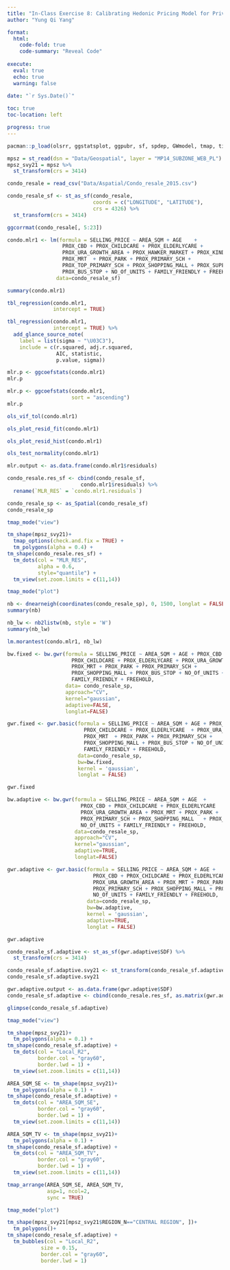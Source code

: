 ```yaml
---
title: "In-Class Exercise 8: Calibrating Hedonic Pricing Model for Private Highrise Property with GWR Method"
author: "Yung Qi Yang"

format: 
  html:
    code-fold: true
    code-summary: "Reveal Code"
    
execute: 
  eval: true
  echo: true
  warning: false
  
date: "`r Sys.Date()`"

toc: true
toc-location: left

progress: true
---
```


```r

pacman::p_load(olsrr, ggstatsplot, ggpubr, sf, spdep, GWmodel, tmap, tidyverse, gtsummary)

```

```r

mpsz = st_read(dsn = "Data/Geospatial", layer = "MP14_SUBZONE_WEB_PL")
mpsz_svy21 = mpsz %>% 
  st_transform(crs = 3414)

```

```r

condo_resale = read_csv("Data/Aspatial/Condo_resale_2015.csv")

condo_resale_sf <- st_as_sf(condo_resale, 
                            coords = c("LONGITUDE", "LATITUDE"),
                            crs = 4326) %>% 
  st_transform(crs = 3414)

```

```r

ggcorrmat(condo_resale[, 5:23])

```

```r

condo.mlr1 <- lm(formula = SELLING_PRICE ~ AREA_SQM + AGE    + 
                  PROX_CBD + PROX_CHILDCARE + PROX_ELDERLYCARE +
                  PROX_URA_GROWTH_AREA + PROX_HAWKER_MARKET + PROX_KINDERGARTEN + 
                  PROX_MRT  + PROX_PARK + PROX_PRIMARY_SCH + 
                  PROX_TOP_PRIMARY_SCH + PROX_SHOPPING_MALL + PROX_SUPERMARKET + 
                  PROX_BUS_STOP + NO_Of_UNITS + FAMILY_FRIENDLY + FREEHOLD, 
                data=condo_resale_sf)

summary(condo.mlr1)

```

```r

tbl_regression(condo.mlr1, 
               intercept = TRUE)

```

```r

tbl_regression(condo.mlr1, 
               intercept = TRUE) %>% 
  add_glance_source_note(
    label = list(sigma ~ "\U03C3"),
    include = c(r.squared, adj.r.squared, 
                AIC, statistic,
                p.value, sigma))

```




```r

mlr.p <- ggcoefstats(condo.mlr1)
mlr.p

```

```r

mlr.p <- ggcoefstats(condo.mlr1,
                     sort = "ascending")
mlr.p

```

```r

ols_vif_tol(condo.mlr1)

```

```r

ols_plot_resid_fit(condo.mlr1)

```

```r

ols_plot_resid_hist(condo.mlr1)

```

```r

ols_test_normality(condo.mlr1)

```

```r

mlr.output <- as.data.frame(condo.mlr1$residuals)

condo_resale.res_sf <- cbind(condo_resale_sf, 
                        condo.mlr1$residuals) %>% 
  rename(`MLR_RES` = `condo.mlr1.residuals`)

condo_resale_sp <- as_Spatial(condo_resale_sf)
condo_resale_sp

```

```r

tmap_mode("view")

tm_shape(mpsz_svy21)+
  tmap_options(check.and.fix = TRUE) +
  tm_polygons(alpha = 0.4) +
tm_shape(condo_resale.res_sf) +  
  tm_dots(col = "MLR_RES",
          alpha = 0.6,
          style="quantile") +
  tm_view(set.zoom.limits = c(11,14))

tmap_mode("plot")

```


```r

nb <- dnearneigh(coordinates(condo_resale_sp), 0, 1500, longlat = FALSE)
summary(nb)

nb_lw <- nb2listw(nb, style = 'W')
summary(nb_lw)

lm.morantest(condo.mlr1, nb_lw)

```


```r

bw.fixed <- bw.gwr(formula = SELLING_PRICE ~ AREA_SQM + AGE + PROX_CBD + 
                     PROX_CHILDCARE + PROX_ELDERLYCARE + PROX_URA_GROWTH_AREA + 
                     PROX_MRT + PROX_PARK + PROX_PRIMARY_SCH + 
                     PROX_SHOPPING_MALL + PROX_BUS_STOP + NO_Of_UNITS + 
                     FAMILY_FRIENDLY + FREEHOLD, 
                   data= condo_resale_sp, 
                   approach="CV", 
                   kernel="gaussian", 
                   adaptive=FALSE, 
                   longlat=FALSE)

```

```r

gwr.fixed <- gwr.basic(formula = SELLING_PRICE ~ AREA_SQM + AGE + PROX_CBD + 
                         PROX_CHILDCARE + PROX_ELDERLYCARE  + PROX_URA_GROWTH_AREA + 
                         PROX_MRT  + PROX_PARK + PROX_PRIMARY_SCH + 
                         PROX_SHOPPING_MALL + PROX_BUS_STOP + NO_Of_UNITS + 
                         FAMILY_FRIENDLY + FREEHOLD, 
                       data=condo_resale_sp, 
                       bw=bw.fixed, 
                       kernel = 'gaussian', 
                       longlat = FALSE)

gwr.fixed

```

```r

bw.adaptive <- bw.gwr(formula = SELLING_PRICE ~ AREA_SQM + AGE  + 
                        PROX_CBD + PROX_CHILDCARE + PROX_ELDERLYCARE    + 
                        PROX_URA_GROWTH_AREA + PROX_MRT + PROX_PARK + 
                        PROX_PRIMARY_SCH + PROX_SHOPPING_MALL   + PROX_BUS_STOP + 
                        NO_Of_UNITS + FAMILY_FRIENDLY + FREEHOLD, 
                      data=condo_resale_sp, 
                      approach="CV", 
                      kernel="gaussian", 
                      adaptive=TRUE, 
                      longlat=FALSE)

gwr.adaptive <- gwr.basic(formula = SELLING_PRICE ~ AREA_SQM + AGE + 
                            PROX_CBD + PROX_CHILDCARE + PROX_ELDERLYCARE + 
                            PROX_URA_GROWTH_AREA + PROX_MRT + PROX_PARK + 
                            PROX_PRIMARY_SCH + PROX_SHOPPING_MALL + PROX_BUS_STOP + 
                            NO_Of_UNITS + FAMILY_FRIENDLY + FREEHOLD, 
                          data=condo_resale_sp,
                          bw=bw.adaptive, 
                          kernel = 'gaussian', 
                          adaptive=TRUE, 
                          longlat = FALSE)

gwr.adaptive

```

```r

condo_resale_sf.adaptive <- st_as_sf(gwr.adaptive$SDF) %>%
  st_transform(crs = 3414)

condo_resale_sf.adaptive.svy21 <- st_transform(condo_resale_sf.adaptive, 3414)
condo_resale_sf.adaptive.svy21

```

```r

gwr.adaptive.output <- as.data.frame(gwr.adaptive$SDF)
condo_resale_sf.adaptive <- cbind(condo_resale.res_sf, as.matrix(gwr.adaptive.output))

glimpse(condo_resale_sf.adaptive)

```

```r

tmap_mode("view")

tm_shape(mpsz_svy21)+
  tm_polygons(alpha = 0.1) +
tm_shape(condo_resale_sf.adaptive) +  
  tm_dots(col = "Local_R2",
          border.col = "gray60",
          border.lwd = 1) +
  tm_view(set.zoom.limits = c(11,14))

```

```r

AREA_SQM_SE <- tm_shape(mpsz_svy21)+
  tm_polygons(alpha = 0.1) +
tm_shape(condo_resale_sf.adaptive) +  
  tm_dots(col = "AREA_SQM_SE",
          border.col = "gray60",
          border.lwd = 1) +
  tm_view(set.zoom.limits = c(11,14))

AREA_SQM_TV <- tm_shape(mpsz_svy21)+
  tm_polygons(alpha = 0.1) +
tm_shape(condo_resale_sf.adaptive) +  
  tm_dots(col = "AREA_SQM_TV",
          border.col = "gray60",
          border.lwd = 1) +
  tm_view(set.zoom.limits = c(11,14))

tmap_arrange(AREA_SQM_SE, AREA_SQM_TV, 
             asp=1, ncol=2,
             sync = TRUE)

```

```r

tmap_mode("plot")

tm_shape(mpsz_svy21[mpsz_svy21$REGION_N=="CENTRAL REGION", ])+
  tm_polygons()+
tm_shape(condo_resale_sf.adaptive) + 
  tm_bubbles(col = "Local_R2",
           size = 0.15,
           border.col = "gray60",
           border.lwd = 1)

```

